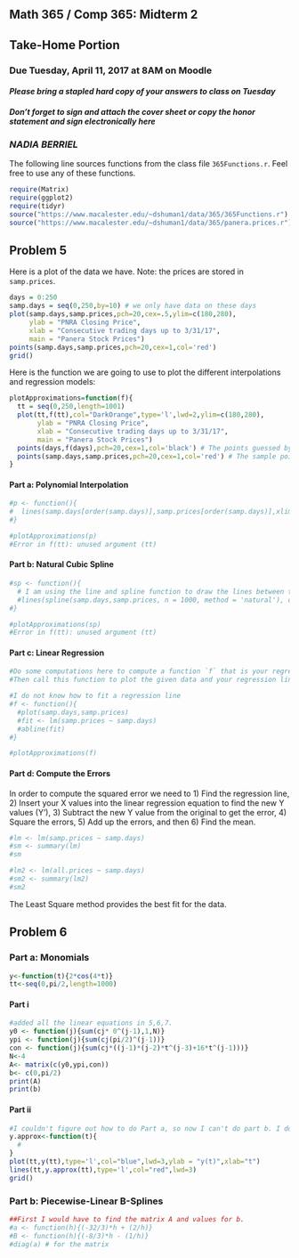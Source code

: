 ## Math 365 / Comp 365: Midterm 2
## Take-Home Portion
### **Due Tuesday, April 11, 2017 at 8AM on Moodle**
#### *Please bring a stapled hard copy of your answers to class on Tuesday*
#### *Don't forget to sign and attach the cover sheet or copy the honor statement and sign electronically here*

### *NADIA BERRIEL*

The following line sources functions from the class file `365Functions.r`. Feel free to use any of these functions.
```r
require(Matrix)
require(ggplot2)
require(tidyr)
source("https://www.macalester.edu/~dshuman1/data/365/365Functions.r")
source("https://www.macalester.edu/~dshuman1/data/365/panera.prices.r")
```

## Problem 5

Here is a plot of the data we have. Note: the prices are stored in `samp.prices`.

```r
days = 0:250 
samp.days = seq(0,250,by=10) # we only have data on these days
plot(samp.days,samp.prices,pch=20,cex=.5,ylim=c(180,280),
     ylab = "PNRA Closing Price",
     xlab = "Consecutive trading days up to 3/31/17",
     main = "Panera Stock Prices")
points(samp.days,samp.prices,pch=20,cex=1,col='red')
grid()
```

Here is the function we are going to use to plot the different interpolations and regression models:
```r
plotApproximations=function(f){
  tt = seq(0,250,length=1001)
  plot(tt,f(tt),col="DarkOrange",type='l',lwd=2,ylim=c(180,280),
       ylab = "PNRA Closing Price",
       xlab = "Consecutive trading days up to 3/31/17",
       main = "Panera Stock Prices")
  points(days,f(days),pch=20,cex=1,col='black') # The points guessed by the interpolating/regressing functions
  points(samp.days,samp.prices,pch=20,cex=1,col='red') # The sample points we have from every 10th day
}  
```


#### Part a: Polynomial Interpolation

```r
#p <- function(){
#  lines(samp.days[order(samp.days)],samp.prices[order(samp.days)],xlim=range(samp.days),ylim=range(samp.prices), pch=16)
#}

#plotApproximations(p)
#Error in f(tt): unused argument (tt)
```

#### Part b: Natural Cubic Spline


```r
#sp <- function(){
  # I am using the line and spline function to draw the lines between the data points.
  #lines(spline(samp.days,samp.prices, n = 1000, method = 'natural'), col='seagreen4')
#}

#plotApproximations(sp)
#Error in f(tt): unused argument (tt)

```

#### Part c: Linear Regression

```r
#Do some computations here to compute a function `f` that is your regression line
#Then call this function to plot the given data and your regression line:

#I do not know how to fit a regression line 
#f <- function(){
  #plot(samp.days,samp.prices)
  #fit <- lm(samp.prices ~ samp.days)
  #abline(fit)
#}

#plotApproximations(f)
```

#### Part d: Compute the Errors

In order to compute the squared error we need to 1) Find the regression line, 2) Insert your X values into the linear regression equation to find the new Y values (Y'), 3) Subtract the new Y value from the original to get the error, 4) Square the errors, 5) Add up the errors, and then 6) Find the mean.

```r
#lm <- lm(samp.prices ~ samp.days)
#sm <- summary(lm)
#sm

#lm2 <- lm(all.prices ~ samp.days)
#sm2 <- summary(lm2)
#sm2
```

The Least Square method provides the best fit for the data.




## Problem 6

### Part a: Monomials

```r
y<-function(t){2*cos(4*t)}
tt<-seq(0,pi/2,length=1000)
```

#### Part i
```r
#added all the linear equations in 5,6,7.
y0 <- function(j){sum(cj* 0^(j-1),1,N)}
ypi <- function(j){sum(cj(pi/2)^(j-1))}
con <- function(j){sum(cj*((j-1)*(j-2)*t^(j-3)+16*t^(j-1)))}
N<-4
A<- matrix(c(y0,ypi,con))
b<- c(0,pi/2)
print(A)
print(b)
```

#### Part ii
```r
#I couldn't figure out how to do Part a, so now I can't do part b. I don't think I am suppose to use the sum() and probably didn't need to write out the functions. Would I have to use the funcitons 1,2, and 3 then?
y.approx<-function(t){
  #
}
plot(tt,y(tt),type='l',col="blue",lwd=3,ylab = "y(t)",xlab="t")
lines(tt,y.approx(tt),type='l',col="red",lwd=3)
grid()
```

### Part b: Piecewise-Linear B-Splines
```r
##First I would have to find the matrix A and values for b. 
#a <- function(h){(-32/3)*h + (2/h)}
#B <- function(h){(-8/3)*h - (1/h)}
#diag(a) # for the matrix


```











